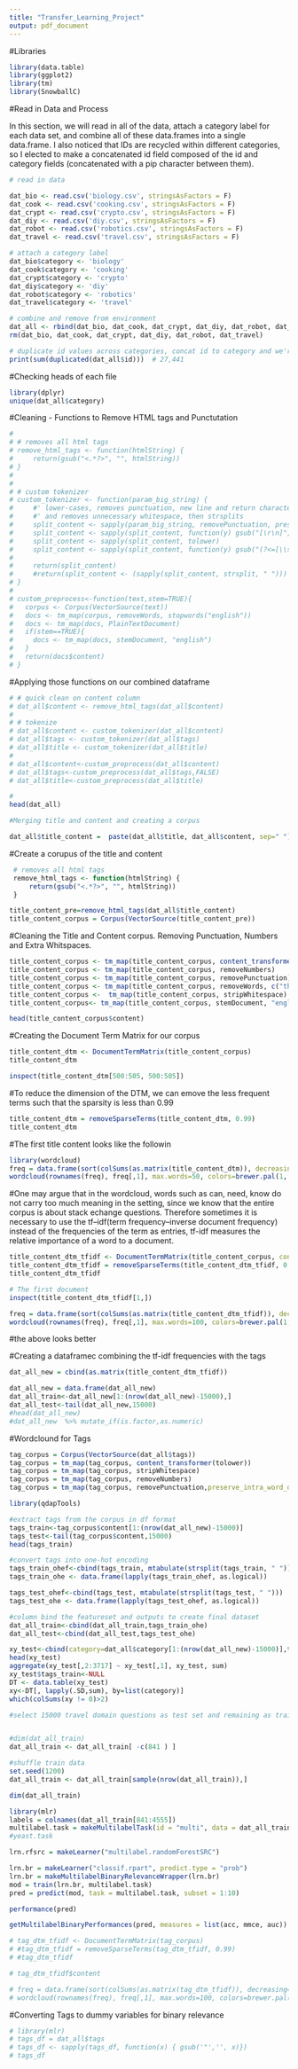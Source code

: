 ```yaml
---
title: "Transfer_Learning_Project"
output: pdf_document
---
```


#Libraries

```r
library(data.table)
library(ggplot2)
library(tm)
library(SnowballC)
```
#Read in Data and Process

In this section, we will read in all of the data, attach a category label for each data set, and combine all of these data.frames into a single data.frame. I also noticed that IDs are recycled within different categories, so I elected to make a concatenated id field composed of the id and category fields (concatenated with a pip character between them).
```r
# read in data

dat_bio <- read.csv('biology.csv', stringsAsFactors = F)
dat_cook <- read.csv('cooking.csv', stringsAsFactors = F)
dat_crypt <- read.csv('crypto.csv', stringsAsFactors = F)
dat_diy <- read.csv('diy.csv', stringsAsFactors = F)
dat_robot <- read.csv('robotics.csv', stringsAsFactors = F)
dat_travel <- read.csv('travel.csv', stringsAsFactors = F)

# attach a category label
dat_bio$category <- 'biology'
dat_cook$category <- 'cooking'
dat_crypt$category <- 'crypto'
dat_diy$category <- 'diy'
dat_robot$category <- 'robotics'
dat_travel$category <- 'travel'

# combine and remove from environment
dat_all <- rbind(dat_bio, dat_cook, dat_crypt, dat_diy, dat_robot, dat_travel)
rm(dat_bio, dat_cook, dat_crypt, dat_diy, dat_robot, dat_travel)

# duplicate id values across categories, concat id to category and we're good
print(sum(duplicated(dat_all$id)))  # 27,441

```

#Checking heads of each file
```r
library(dplyr)
unique(dat_all$category)
```

#Cleaning - Functions to Remove HTML tags and Punctutation
```r
# 
# # removes all html tags
# remove_html_tags <- function(htmlString) {
#     return(gsub("<.*?>", "", htmlString))
# }
# 
# 
# # custom tokenizer
# custom_tokenizer <- function(param_big_string) {
#     #' lower-cases, removes punctuation, new line and return characters, 
#     #' and removes unnecessary whitespace, then strsplits 
#     split_content <- sapply(param_big_string, removePunctuation, preserve_intra_word_dashes=T)
#     split_content <- sapply(split_content, function(y) gsub("[\r\n]", " ", y))
#     split_content <- sapply(split_content, tolower)
#     split_content <- sapply(split_content, function(y) gsub("(?<=[\\s])\\s*|^\\s+|\\s+$", "", y, perl=TRUE))
#     
#     return(split_content)
#     #return(split_content <- (sapply(split_content, strsplit, " ")))
# }
# 
# custom_preprocess<-function(text,stem=TRUE){
#   corpus <- Corpus(VectorSource(text))
#   docs <- tm_map(corpus, removeWords, stopwords("english"))
#   docs <- tm_map(docs, PlainTextDocument)
#   if(stem==TRUE){
#     docs <- tm_map(docs, stemDocument, "english")
#   }
#   return(docs$content)
# }

```

#Applying those functions on our combined dataframe

```r
# # quick clean on content column
# dat_all$content <- remove_html_tags(dat_all$content)
# 
# # tokenize
# dat_all$content <- custom_tokenizer(dat_all$content)
# dat_all$tags <- custom_tokenizer(dat_all$tags)
# dat_all$title <- custom_tokenizer(dat_all$title)
# 
# dat_all$content<-custom_preprocess(dat_all$content)
# dat_all$tags<-custom_preprocess(dat_all$tags,FALSE)
# dat_all$title<-custom_preprocess(dat_all$title)
```



```r
#
head(dat_all)
```

```r
#Merging title and content and creating a corpus

dat_all$title_content =  paste(dat_all$title, dat_all$content, sep=" ")

```


#Create a corupus of the title and content
```r
 # removes all html tags
 remove_html_tags <- function(htmlString) {
     return(gsub("<.*?>", "", htmlString))
 }
```


```r
title_content_pre=remove_html_tags(dat_all$title_content)
title_content_corpus = Corpus(VectorSource(title_content_pre))
```


#Cleaning the Title and Content corpus. Removing Punctuation, Numbers and Extra Whitspaces.
```r
title_content_corpus <- tm_map(title_content_corpus, content_transformer(tolower))
title_content_corpus <- tm_map(title_content_corpus, removeNumbers)
title_content_corpus <- tm_map(title_content_corpus, removePunctuation)
title_content_corpus <- tm_map(title_content_corpus, removeWords, c("the", "and", stopwords("english")))
title_content_corpus <-  tm_map(title_content_corpus, stripWhitespace)
title_content_corpus<- tm_map(title_content_corpus, stemDocument, "english")
```

```r
head(title_content_corpus$content)
```


#Creating the Document Term Matrix for our corpus

```r
title_content_dtm <- DocumentTermMatrix(title_content_corpus)
title_content_dtm
```

```r
inspect(title_content_dtm[500:505, 500:505])
```

#To reduce the dimension of the DTM, we can emove the less frequent terms such that the sparsity is less than 0.99
```r
title_content_dtm = removeSparseTerms(title_content_dtm, 0.99)
title_content_dtm
```
#The first title content looks like the followin


```r
library(wordcloud)
freq = data.frame(sort(colSums(as.matrix(title_content_dtm)), decreasing=TRUE))
wordcloud(rownames(freq), freq[,1], max.words=50, colors=brewer.pal(1, "Dark2"))
```

#One may argue that in the wordcloud, words such as can, need, know do not carry too much meaning in the setting, since we know that the entire corpus is about stack echange questions.  Therefore sometimes it is necessary to use the tf–idf(term frequency–inverse document frequency) instead of the frequencies of the term as entries, tf-idf measures the relative importance of a word to a document.

```r
title_content_dtm_tfidf <- DocumentTermMatrix(title_content_corpus, control = list(weighting = weightTfIdf))
title_content_dtm_tfidf = removeSparseTerms(title_content_dtm_tfidf, 0.99)
title_content_dtm_tfidf
```

```r
# The first document
inspect(title_content_dtm_tfidf[1,])
```

```r
freq = data.frame(sort(colSums(as.matrix(title_content_dtm_tfidf)), decreasing=TRUE))
wordcloud(rownames(freq), freq[,1], max.words=100, colors=brewer.pal(1, "Dark2"))
```
#the above looks better

#Creating a dataframec combining the tf-idf frequencies with the tags
```r
dat_all_new = cbind(as.matrix(title_content_dtm_tfidf))
```


```r
dat_all_new = data.frame(dat_all_new)
dat_all_train<-dat_all_new[1:(nrow(dat_all_new)-15000),]
dat_all_test<-tail(dat_all_new,15000)
#head(dat_all_new)
#dat_all_new  %>% mutate_if(is.factor,as.numeric)
```

#Wordclound for Tags

```r
tag_corpus = Corpus(VectorSource(dat_all$tags))
tag_corpus = tm_map(tag_corpus, content_transformer(tolower))
tag_corpus = tm_map(tag_corpus, stripWhitespace)
tag_corpus = tm_map(tag_corpus, removeNumbers)
tag_corpus = tm_map(tag_corpus, removePunctuation,preserve_intra_word_dashes=T)
```

```r
library(qdapTools)

#extract tags from the corpus in df format
tags_train<-tag_corpus$content[1:(nrow(dat_all_new)-15000)]
tags_test<-tail(tag_corpus$content,15000)
head(tags_train)

#convert tags into one-hot encoding
tags_train_ohef<-cbind(tags_train, mtabulate(strsplit(tags_train, " ")))
tags_train_ohe <- data.frame(lapply(tags_train_ohef, as.logical))

tags_test_ohef<-cbind(tags_test, mtabulate(strsplit(tags_test, " ")))
tags_test_ohe <- data.frame(lapply(tags_test_ohef, as.logical))

#column bind the featureset and outputs to create final dataset
dat_all_train<-cbind(dat_all_train,tags_train_ohe)
dat_all_test<-cbind(dat_all_test,tags_test_ohe)
```


```r
xy_test<-cbind(category=dat_all$category[1:(nrow(dat_all_new)-15000)],tags_train_ohef)
head(xy_test)
aggregate(xy_test[,2:3717] ~ xy_test[,1], xy_test, sum)
xy_test$tags_train<-NULL
DT <- data.table(xy_test)
xy<-DT[, lapply(.SD,sum), by=list(category)]
which(colSums(xy != 0)>2)
```


```r
#select 15000 travel domain questions as test set and remaining as train


#dim(dat_all_train)
dat_all_train <- dat_all_train[ -c(841 ) ]

#shuffle train data
set.seed(1200)
dat_all_train <- dat_all_train[sample(nrow(dat_all_train)),]

dim(dat_all_train)
```



```r
library(mlr)
labels = colnames(dat_all_train[841:4555])
multilabel.task = makeMultilabelTask(id = "multi", data = dat_all_train, target = labels)
#yeast.task
```


```r
lrn.rfsrc = makeLearner("multilabel.randomForestSRC")

lrn.br = makeLearner("classif.rpart", predict.type = "prob")
lrn.br = makeMultilabelBinaryRelevanceWrapper(lrn.br)
mod = train(lrn.br, multilabel.task)
pred = predict(mod, task = multilabel.task, subset = 1:10)

performance(pred)

getMultilabelBinaryPerformances(pred, measures = list(acc, mmce, auc))
```


```r
# tag_dtm_tfidf <- DocumentTermMatrix(tag_corpus)
# #tag_dtm_tfidf = removeSparseTerms(tag_dtm_tfidf, 0.99)
# #tag_dtm_tfidf
```

```r
# tag_dtm_tfidf$content
```

```r
# freq = data.frame(sort(colSums(as.matrix(tag_dtm_tfidf)), decreasing=TRUE))
# wordcloud(rownames(freq), freq[,1], max.words=100, colors=brewer.pal(1, "Dark2"))
```




#Converting Tags to dummy variables for binary relevance
```r
# library(mlr)
# tags_df = dat_all$tags
# tags_df <- sapply(tags_df, function(x) { gsub('"','', x)})
# tags_df
```

